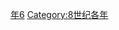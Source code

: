 {{Catnav|頁面分類|历史|歷史時代|年|8世纪各年}}

{{catmore}}
{{Commons category|776}}

[[Category:770年代|年6]]
[[Category:8世纪各年|Category:8世纪各年]]